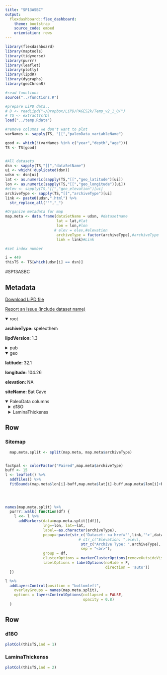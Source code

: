 ```yaml
---
title: "SP13ASBC"
output: 
  flexdashboard::flex_dashboard:
    theme: bootstrap
    source_code: embed
    orientation: rows
---
```


```r
library(flexdashboard)
library(maptools)
library(tidyverse)
library(purrr)
library(leaflet)
library(plotly)
library(lipdR)
library(dygraphs)
library(geoChronR)

#read functions
source("../functions.R")

#prepare LiPD data..
# D <- readLipd("~/Dropbox/LiPD/PAGES2k/Temp_v2_1_0/")
# TS <- extractTs(D)
load("../temp.Rdata")

#remove columns we don't want to plot
varNames <- sapply(TS, "[[","paleoData_variableName")

good <- which(!(varNames %in% c("year","depth","age")))
TS <- TS[good]


#All datasets
dsn <- sapply(TS,"[[","dataSetName")
ui <- which(!duplicated(dsn))
udsn <- dsn[ui]
lat <- as.numeric(sapply(TS,"[[","geo_latitude")[ui])
lon <- as.numeric(sapply(TS,"[[","geo_longitude")[ui])
#elev <- sapply(TS,"[[","geo_elevation")[ui]
archiveType <- sapply(TS,"[[","archiveType")[ui]
link <- paste0(udsn,".html") %>% 
  str_replace_all("'","_")

#Organize metadata for map
map.meta <- data.frame(dataSetName = udsn, #datasetname
                       lat = lat,#lat
                       lon = lon,#lon
                      # elev = elev,#elevation
                       archiveType = factor(archiveType),#archiveType
                       link = link)#Link

#set index number

i = 449
thisTS <- TS[which(udsn[i] == dsn)]
```
#SP13ASBC

Metadata {.sidebar}
-------------------------------------
[Download LiPD file](SP13ASBC.lpd)
            

[Report an issue (include dataset name)](https://github.com/nickmckay/LiPDverse/issues)

<details open style="margin-left: 0px">
<summary>root</summary>
<p style="margin-left: 0px"><strong>archiveType: </strong>speleothem
<p style="margin-left: 0px"><strong>lipdVersion: </strong>1.3
</details>
<details>
<summary>pub</summary>
<details style="margin-left: 10px">
<summary>pub1</summary>
<p style="margin-left: 10px"><strong>author: </strong>Bat.Asmerom.2013
<p style="margin-left: 10px"><strong>pubYear: </strong>2013
<p style="margin-left: 10px"><strong>DOI: </strong>10.1073/pnas.1214870110
</details>
</details>
<details open style="margin-left: 0px">
<summary>geo</summary>
<p style="margin-left: 0px"><strong>latitude: </strong>32.1
<p style="margin-left: 0px"><strong>longitude: </strong>104.26
<p style="margin-left: 0px"><strong>elevation: </strong>NA
<p style="margin-left: 0px"><strong>siteName: </strong>Bat Cave
</details>
<details open>
<summary>PaleoData columns</summary>
<details style="margin-left: 10px">
<summary>d18O</summary>
<p style="margin-left: 10px"><strong>TSid: </strong>SP13ASBC01
<p style="margin-left: 10px"><strong>variableName: </strong>d18O
<p style="margin-left: 10px"><strong>units: </strong>permil
<p style="margin-left: 10px"><strong>description: </strong>carbonate
<details>
<summary>interpretation</summary>
<details style="margin-left: 20px">
<summary>1</summary>
<p style="margin-left: 20px"><strong>interpDirection: </strong>Both isotopes and the thickness of the laminae decrease during periods of drought
<p style="margin-left: 20px"><strong>scope: </strong>climate
<p style="margin-left: 20px"><strong>seasonality: </strong>Annual
<p style="margin-left: 20px"><strong>variable: </strong>rainfall amount
<p style="margin-left: 20px"><strong>variableDetail: </strong>Monsoon strenght and correlated drought periods over the past millennium
</details>
<details style="margin-left: 20px">
<summary>2</summary>
<p style="margin-left: 20px"><strong>direction: </strong>The lamina thickenss decreases during dry periods
<p style="margin-left: 20px"><strong>equilibriumEvidence: </strong>Because Bat Cave relative humidity today varies between 70% and 95%, dry conditions are interpreted, in part, to reflect greater kinetic fractionation, resulting in higher ?13C and ?18O values in the stalagmite calcite. The stalagmite was sampled close to the entrance
<p style="margin-left: 20px"><strong>inferredMaterial: </strong>Groundwater d18O
<p style="margin-left: 20px"><strong>integrationTime: </strong>?13C and ?18O values were measured at an average interval of 10 y. The annual band thickness data were smoothed and sampled at 10-y interval evenly (the average resolution of the isotopic data) for statistical analysis
<p style="margin-left: 20px"><strong>integrationTimeBasis: </strong>U-Th age model, lamina counting and good correlation with local tree ring chronology
<p style="margin-left: 20px"><strong>integrationTimeUnits: </strong>years
<p style="margin-left: 20px"><strong>rank: </strong>1
<p style="margin-left: 20px"><strong>scope: </strong>isotope
<p style="margin-left: 20px"><strong>seasonality: </strong>annual
<p style="margin-left: 20px"><strong>variable: </strong>Isotopes are here interpreted as wetness indicators
</details>
</details>
</details>
<details style="margin-left: 10px">
<summary>LaminaThickenss</summary>
<p style="margin-left: 10px"><strong>TSid: </strong>SP13ASBC02
<p style="margin-left: 10px"><strong>variableName: </strong>LaminaThickenss
<p style="margin-left: 10px"><strong>units: </strong>mm
<p style="margin-left: 10px"><strong>description: </strong>carbonate
<details>
<summary>interpretation</summary>
<details style="margin-left: 20px">
<summary>1</summary>
<p style="margin-left: 20px"><strong>basis: </strong>the thickness of the laminae decrease during periods of drought
<p style="margin-left: 20px"><strong>scope: </strong>climate
<p style="margin-left: 20px"><strong>seasonality: </strong>annual
<p style="margin-left: 20px"><strong>variable: </strong>rainfall amount
<p style="margin-left: 20px"><strong>variableDetail: </strong>Resolving the climate history for the southwestern United States using stalagmite proxies: to explain evidence of dwelling abandonment and population redistribution.
</details>
<details style="margin-left: 20px">
<summary>2</summary>
<p style="margin-left: 20px"><strong>direction: </strong>Thicker annual bands indicate greater effective annual moisture
<p style="margin-left: 20px"><strong>integrationTimeBasis: </strong>The data are supported by U-Th results
<p style="margin-left: 20px"><strong>integrationTimeUncertainty: </strong>Band thickness equals 0.106 � 0.002 mm/year, and the growth rate derived from U-series dating equals 0.100 � 0.006 mm/year,
<p style="margin-left: 20px"><strong>integrationTimeUnits: </strong>years
<p style="margin-left: 20px"><strong>rank: </strong>1
<p style="margin-left: 20px"><strong>scope: </strong>isotope
<p style="margin-left: 20px"><strong>variable: </strong>no isotopic analyes here
</details>
</details>
</details>

Row
-----------------------------------------------------------------------

### Sitemap

```r
  map.meta.split <- split(map.meta, map.meta$archiveType)


factpal <- colorFactor("Paired",map.meta$archiveType)
buff <- 15
l <- leaflet() %>% 
  addTiles() %>% 
  fitBounds(map.meta$lon[i]-buff,map.meta$lat[i]-buff,map.meta$lon[i]+buff,map.meta$lat[i]+buff)
  

  
  
names(map.meta.split) %>%
  purrr::walk( function(df) {
    l <<- l %>%
      addMarkers(data=map.meta.split[[df]],
                 lng=~lon, lat=~lat,
                 label=~as.character(archiveType),
                 popup=~paste(str_c('Dataset: <a href="',link,'">',dataSetName,'</a>'),
                                 # str_c("Elevation: ",elev),
                                  str_c("Archive Type: ",archiveType),
                                  sep = "<br>"),
                 group = df,
                 clusterOptions = markerClusterOptions(removeOutsideVisibleBounds = F),
                 labelOptions = labelOptions(noHide = F,
                                             direction = 'auto'))
  })

l %>%
  addLayersControl(position = "bottomleft",
    overlayGroups = names(map.meta.split),
    options = layersControlOptions(collapsed = FALSE,
                                   opacity = 0.8)
  )
```

Row {.tabset .tabset-fade}
-----------------------------------------------------------------------

### d18O
```r
plotCol(thisTS,ind = 1)
```

### LaminaThickenss
```r
plotCol(thisTS,ind = 2)
```
